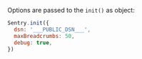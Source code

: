 Options are passed to the `init()` as object:

```javascript
Sentry.init({
  dsn: '___PUBLIC_DSN___',
  maxBreadcrumbs: 50,
  debug: true,
})
```
